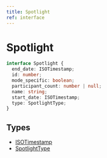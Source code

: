 ```yaml
---
title: Spotlight
ref: interface
---
```


# Spotlight

```ts
interface Spotlight {
  end_date: ISOTimestamp;
  id: number;
  mode_specific: boolean;
  participant_count: number | null;
  name: string;
  start_date: ISOTimestamp;
  type: SpotlightType;
}
```

## Types

- [ISOTimestamp](/references/iso-timestamp)
- [SpotlightType](/references/spotlight-type)
